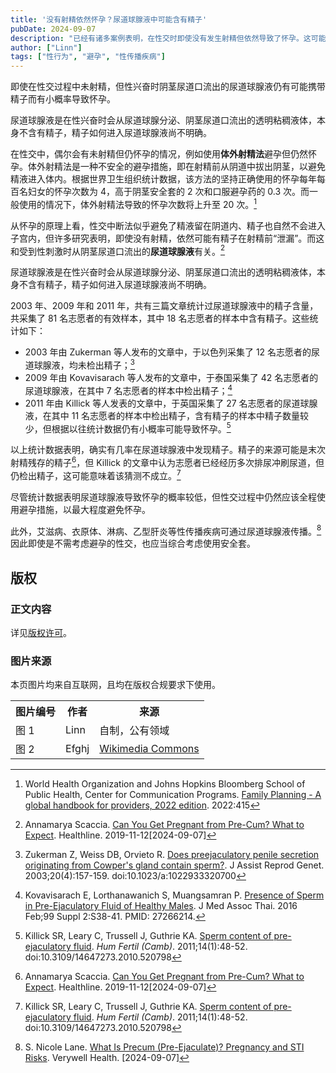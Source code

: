 ```yaml
---
title: '没有射精依然怀孕？尿道球腺液中可能含有精子'
pubDate: 2024-09-07
description: "已经有诸多案例表明，在性交时即使没有发生射精但依然导致了怀孕。这可能与尿道球腺液中含有的精子有关，因此全程使用安全套至关重要。"
author: ["Linn"]
tags: ["性行为", "避孕", "性传播疾病"]
---
```



<Notice title="本文结论" icon="">
即使在性交过程中未射精，但性兴奋时阴茎尿道口流出的尿道球腺液仍有可能携带精子而有小概率导致怀孕。

尿道球腺液是在性兴奋时会从尿道球腺分泌、阴茎尿道口流出的透明粘稠液体，本身不含有精子，精子如何进入尿道球腺液尚不明确。
</Notice>

在性交中，偶尔会有未射精但仍怀孕的情况，例如使用**体外射精法**避孕但仍然怀孕。体外射精法是一种不安全的避孕措施，即在射精前从阴道中拔出阴茎，以避免精液进入体内。根据世界卫生组织统计数据，该方法的坚持正确使用的怀孕每年每百名妇女的怀孕次数为 4，高于阴茎安全套的 2 次和口服避孕药的 0.3 次。而一般使用的情况下，体外射精法导致的怀孕次数将上升至 20 次。[^WHO计划生育手册]

<Picture src={fpFail}  alt="根据世界卫生组织统计数据，该方法的坚持正确使用的怀孕每年每百名妇女的怀孕次数为 4，高于阴茎安全套的 2 次和口服避孕药的 0.3 次。而一般使用的情况下，性交中断法导致的怀孕次数将上升至 20 次，阴茎安全套为 13 次，口服避孕药为 7 次。" caption="图 1 避孕失败比较" />

从怀孕的原理上看，性交中断法似乎避免了精液留在阴道内、精子也自然不会进入子宫内，但许多研究表明，即使没有射精，依然可能有精子在射精前“泄漏”。而这和受到性刺激时从阴茎尿道口流出的**尿道球腺液**有关。[^healthline]

<div class="col-md-6 img-box">
<Picture src={preCum}  alt="图中透明粘稠质地的尿道球腺液从阴茎尿道口排出，并因积累过多而滴落。" caption="图 2 尿道球腺液" contentWarning={true} warningCaption="裸露性器官图片，点击以展示" />
</div>

尿道球腺液是在性兴奋时会从尿道球腺分泌、阴茎尿道口流出的透明粘稠液体，本身不含有精子，精子如何进入尿道球腺液尚不明确。

2003 年、2009 年和 2011 年，共有三篇文章统计过尿道球腺液中的精子含量，共采集了 81 名志愿者的有效样本，其中 18 名志愿者的样本中含有精子。这些统计如下：

- 2003 年由 Zukerman 等人发布的文章中，于以色列采集了 12 名志愿者的尿道球腺液，均未检出精子；[^Zukerman]
- 2009 年由 Kovavisarach 等人发布的文章中，于泰国采集了 42 名志愿者的尿道球腺液，在其中 7 名志愿者的样本中检出精子；[^Kovavisarach]
- 2011 年由 Killick 等人发表的文章中，于英国采集了 27 名志愿者的尿道球腺液，在其中 11 名志愿者的样本中检出精子，含有精子的样本中精子数量较少，但根据以往统计数据仍有小概率可能导致怀孕。[^Killick]

以上统计数据表明，确实有几率在尿道球腺液中发现精子。精子的来源可能是末次射精残存的精子[^healthline]，但 Killick 的文章中认为志愿者已经经历多次排尿冲刷尿道，但仍检出精子，这可能意味着该猜测不成立。[^Killick]

尽管统计数据表明尿道球腺液导致怀孕的概率较低，但性交过程中仍然应该<Key>全程使用避孕措施，以最大程度避免怀孕。</Key>

此外，<Key>艾滋病、衣原体、淋病、乙型肝炎等性传播疾病可通过尿道球腺液传播。</Key>[^Verywell]因此即使是不需考虑避孕的性交，也应当综合考虑使用安全套。

<End />

版权
--

### 正文内容

详见[版权许可](/general/copyright)。

### 图片来源

本页图片均来自互联网，且均在版权合规要求下使用。

<table class="table table-bordered" style="overflow:auto">
    <tbody>
        <tr>
            <th>图片编号</th>
            <th>作者</th>
            <th>来源</th>
        </tr>
        <tr>
            <td>图 1</td>
            <td>Linn</td>
            <td>自制，公有领域</td>
        </tr>
        <tr>
            <td>图 2</td>
            <td>Efghj</td>
            <td><a target="_blank" href="https://commons.wikimedia.org/wiki/File:Pre-ejaculate_fluid.jpg">Wikimedia Commons</a></td>
        </tr>
    </tbody>
</table>

[^WHO计划生育手册]: World Health Organization and Johns Hopkins Bloomberg School of Public Health, Center for Communication Programs. [Family Planning - A global handbook for providers, 2022 edition](https://www.who.int/publications/i/item/9780999203705). 2022:415
[^healthline]: Annamarya Scaccia. [Can You Get Pregnant from Pre-Cum? What to Expect](https://www.healthline.com/health/healthy-sex/can-you-get-pregnant-from-precum). Healthline. 2019-11-12[2024-09-07]
[^Zukerman]: Zukerman Z, Weiss DB, Orvieto R. [Does preejaculatory penile secretion originating from Cowper's gland contain sperm?](https://www.ncbi.nlm.nih.gov/pmc/articles/PMC3455634/). J Assist Reprod Genet. 2003;20(4):157-159. doi:10.1023/a:1022933320700
[^Kovavisarach]: Kovavisarach E, Lorthanawanich S, Muangsamran P. [Presence of Sperm in Pre-Ejaculatory Fluid of Healthy Males](https://pubmed.ncbi.nlm.nih.gov/27266214/). J Med Assoc Thai. 2016 Feb;99 Suppl 2:S38-41. PMID: 27266214.
[^Killick]: Killick SR, Leary C, Trussell J, Guthrie KA. [Sperm content of pre-ejaculatory fluid](https://www.ncbi.nlm.nih.gov/pmc/articles/PMC3564677/). *Hum Fertil (Camb)*. 2011;14(1):48-52. doi:10.3109/14647273.2010.520798
[^Verywell]: S. Nicole Lane. [What Is Precum (Pre-Ejaculate)? Pregnancy and STI Risks](https://www.verywellhealth.com/what-is-precum-5085078). Verywell Health. [2024-09-07]